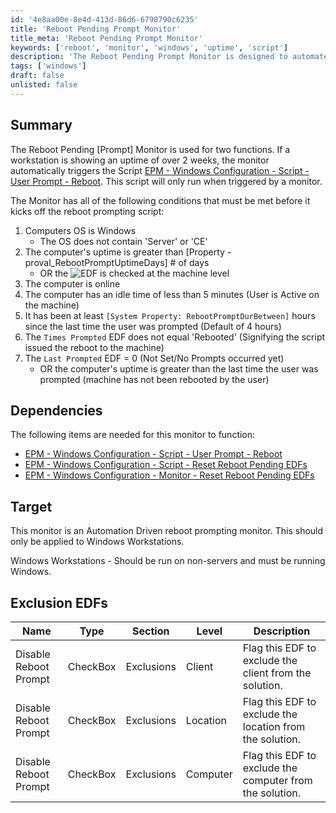 ```yaml
---
id: '4e8aa00e-8e4d-413d-86d6-6798790c6235'
title: 'Reboot Pending Prompt Monitor'
title_meta: 'Reboot Pending Prompt Monitor'
keywords: ['reboot', 'monitor', 'windows', 'uptime', 'script']
description: 'The Reboot Pending Prompt Monitor is designed to automate the reboot prompting process for Windows workstations with specific conditions regarding uptime and user activity. It ensures that users are prompted to reboot their machines under certain criteria, enhancing system performance and compliance.'
tags: ['windows']
draft: false
unlisted: false
---
```

## Summary

The Reboot Pending [Prompt] Monitor is used for two functions. If a workstation is showing an uptime of over 2 weeks, the monitor automatically triggers the Script [EPM - Windows Configuration - Script - User Prompt - Reboot](https://proval.itglue.com/DOC-5078775-9076644). This script will only run when triggered by a monitor.

The Monitor has all of the following conditions that must be met before it kicks off the reboot prompting script:

1. Computers OS is Windows
   - The OS does not contain 'Server' or 'CE'
2. The computer's uptime is greater than [Property - proval_RebootPromptUptimeDays] # of days
   - OR the ![EDF is checked at the machine level](../../../static/img/Reboot-Pending-Prompt/image_1.png)
3. The computer is online
4. The computer has an idle time of less than 5 minutes (User is Active on the machine)
5. It has been at least `[System Property: RebootPromptDurBetween]` hours since the last time the user was prompted (Default of 4 hours)
6. The `Times Prompted` EDF does not equal 'Rebooted' (Signifying the script issued the reboot to the machine)
7. The `Last Prompted` EDF = 0 (Not Set/No Prompts occurred yet)
   - OR the computer's uptime is greater than the last time the user was prompted (machine has not been rebooted by the user)

## Dependencies

The following items are needed for this monitor to function:

- [EPM - Windows Configuration - Script - User Prompt - Reboot](https://proval.itglue.com/DOC-5078775-9076644)
- [EPM - Windows Configuration - Script - Reset Reboot Pending EDFs](https://proval.itglue.com/DOC-5078775-9077421)
- [EPM - Windows Configuration - Monitor - Reset Reboot Pending EDFs](https://proval.itglue.com/DOC-5078775-13433274)

## Target

This monitor is an Automation Driven reboot prompting monitor. This should only be applied to Windows Workstations.

Windows Workstations - Should be run on non-servers and must be running Windows.

## Exclusion EDFs

| **Name**               | Type     | Section     | **Level** | **Description**                                                       |
|------------------------|----------|-------------|-----------|-----------------------------------------------------------------------|
| Disable Reboot Prompt  | CheckBox | Exclusions  | Client    | Flag this EDF to exclude the client from the solution.                |
| Disable Reboot Prompt  | CheckBox | Exclusions  | Location  | Flag this EDF to exclude the location from the solution.              |
| Disable Reboot Prompt  | CheckBox | Exclusions  | Computer  | Flag this EDF to exclude the computer from the solution.              |











